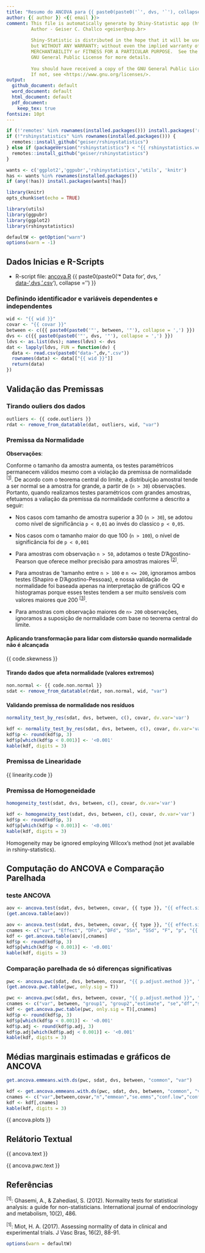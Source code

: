 ```yaml
---
title: "Resumo do ANCOVA para {{ paste0(paste0('`', dvs, '`'), collapse = ',') }}"
author: {{ author }} <{{ email }}>
comment: This file is automatically generate by Shiny-Statistic app (https://statistic.geiser.tech/)
         Author - Geiser C. Challco <geiser@usp.br>
         
         Shiny-Statistic is distributed in the hope that it will be useful,
         but WITHOUT ANY WARRANTY; without even the implied warranty of
         MERCHANTABILITY or FITNESS FOR A PARTICULAR PURPOSE.  See the
         GNU General Public License for more details.
         
         You should have received a copy of the GNU General Public License.
         If not, see <https://www.gnu.org/licenses/>.
output:
  github_document: default
  word_document: default
  html_document: default
  pdf_document:
    keep_tex: true
fontsize: 10pt
---
```


```r
if (!'remotes' %in% rownames(installed.packages())) install.packages('remotes')
if (!"rshinystatistics" %in% rownames(installed.packages())) {
  remotes::install_github("geiser/rshinystatistics")
} else if (packageVersion("rshinystatistics") < "{{ rshinystatistics.version }}") {
  remotes::install_github("geiser/rshinystatistics")
}

wants <- c('ggplot2','ggpubr','rshinystatistics','utils', 'knitr')
has <- wants %in% rownames(installed.packages())
if (any(!has)) install.packages(wants[!has])

library(knitr)
opts_chunk$set(echo = TRUE)

library(utils)
library(ggpubr)
library(ggplot2)
library(rshinystatistics)

defaultW <- getOption("warn")
options(warn = -1)
```

## Dados Inicias e R-Scripts

* R-script file: [ancova.R](ancova.R)
{{ paste0(paste0('* Data for ', dvs, ' [data-',dvs,'.csv](data-',dvs,'.csv)'), collapse = '\n') }}

### Definindo identificador e variáveis dependentes e independentes

```r
wid <- "{{ wid }}"
covar <- "{{ covar }}"
between <- c({{ paste0(paste0('"', between, '"'), collapse = ',') }})
dvs <- c({{ paste0(paste0('"', dvs, '"'), collapse = ',') }})
ldvs <- as.list(dvs); names(ldvs) <- dvs
dat <- lapply(ldvs, FUN = function(dv) {
  data <- read.csv(paste0("data-",dv,".csv"))
  rownames(data) <- data[["{{ wid }}"]]
  return(data)
})
```

## Validação das Premissas

### Tirando ouliers dos dados

```r
outliers <- {{ code.outliers }}
rdat <- remove_from_datatable(dat, outliers, wid, "var")
```

### Premissa da Normalidade

**Observações**:

Conforme o tamanho da amostra aumenta, os testes paramétricos permanecem válidos mesmo com a violação da premissa de normalidade <sup>[[1](# referências)]</sup>.
De acordo com o teorema central do limite, a distribuição amostral tende a ser normal se a amostra for grande, a partir de (`n > 30`) observações. Portanto, quando realizamos testes paramétricos com grandes amostras, efetuamos a valiação da premissa da normalidade conforme a descrito a seguir:

- Nos casos com tamanho de amostra superior a 30 (`n > 30`), se adotou como nível de significância `p < 0,01` ao invés do classico `p < 0,05`.

- Nos casos com o tamanho maior do que 100 (`n > 100`), o nível de significância foi de `p < 0,001`

- Para amostras com observação `n > 50`, adotamos o teste D'Agostino-Pearson que oferece melhor precisão para amostras maiores <sup>[[2](#referências)]</sup>.

- Para amostras de 'tamanho entre `n > 100` e ` n <= 200`, ignoramos ambos testes (Shapiro e D'Agostino-Pessoas), e nossa validação de normalidade foi baseada apenas na interpretação de gráficos QQ e histogramas porque esses testes tendem a ser muito sensíveis com valores maiores que 200 <sup>[[3](#referências)]</sup>.

- Para amostras com observação maiores de `n> 200` observações, ignoramos a suposição de normalidade com base no teorema central do limite.


#### Aplicando transformação para lidar com distorsão quando normalidade não é alcançada

{{ code.skewness }}

#### Tirando dados que afeta normalidade (valores extremos)

```r
non.normal <- {{ code.non.normal }}
sdat <- remove_from_datatable(rdat, non.normal, wid, "var")
```

#### Validando premissa de normalidade nos resíduos

```r
normality_test_by_res(sdat, dvs, between, c(), covar, dv.var='var')
```

```r
kdf <- normality_test_by_res(sdat, dvs, between, c(), covar, dv.var='var')
kdf$p <- round(kdf$p, 3)
kdf$p[which(kdf$p < 0.001)] <- '<0.001'
kable(kdf, digits = 3)
```

### Premissa de Linearidade

{{ linearity.code }}

### Premissa de Homogeneidade

```r
homogeneity_test(sdat, dvs, between, c(), covar, dv.var='var')
```

```r
kdf <- homogeneity_test(sdat, dvs, between, c(), covar, dv.var='var')
kdf$p <- round(kdf$p, 3)
kdf$p[which(kdf$p < 0.001)] <- '<0.001'
kable(kdf, digits = 3)
```

Homogeneity may be ignored employing Wilcox's method (not jet available in rshiny-statistics).

## Computação do ANCOVA e Comparação Parelhada

### teste ANCOVA

```r
aov <- ancova.test(sdat, dvs, between, covar, {{ type }}, "{{ effect.size }}", "var")
(get.ancova.table(aov))
```

```r
aov <- ancova.test(sdat, dvs, between, covar, {{ type }}, "{{ effect.size }}", "var")
cnames <- c("var", "Effect", "DFn", "DFd", "SSn", "SSd", "F", "p", "{{ effect.size }}", "p.signif")
kdf <- get.ancova.table(aov)[,cnames]
kdf$p <- round(kdf$p, 3)
kdf$p[which(kdf$p < 0.001)] <- '<0.001'
kable(kdf, digits = 3)
```

### Comparação parelhada de só diferenças significativas

```r
pwc <- ancova.pwc(sdat, dvs, between, covar, "{{ p.adjust.method }}", "var")
(get.ancova.pwc.table(pwc, only.sig = T))
```

```r
pwc <- ancova.pwc(sdat, dvs, between, covar, "{{ p.adjust.method }}", "var")
cnames <- c("var", between, "group1", "group2","estimate", "se","df","statistic","p", "p.adj","p.adj.signif")
kdf <- get.ancova.pwc.table(pwc, only.sig = T)[,cnames]
kdf$p <- round(kdf$p, 3)
kdf$p[which(kdf$p < 0.001)] <- '<0.001'
kdf$p.adj <- round(kdf$p.adj, 3)
kdf$p.adj[which(kdf$p.adj < 0.001)] <- '<0.001'
kable(kdf, digits = 3)
```

## Médias marginais estimadas e gráficos de ANCOVA

```r
get.ancova.emmeans.with.ds(pwc, sdat, dvs, between, "common", "var")
```

```r
kdf <- get.ancova.emmeans.with.ds(pwc, sdat, dvs, between, "common", "var")
cnames <- c("var",between,covar,"n","emmean","se.emms","conf.low","conf.high","mean","median","sd","ci")
kdf <- kdf[,cnames]
kable(kdf, digits = 3)
```

{{ ancova.plots  }}

## Relátorio Textual

{{ ancova.text }}

{{ ancova.pwc.text }}

## Referências

<sup>[1]</sup>: Ghasemi, A., & Zahediasl, S. (2012). Normality tests for statistical analysis: a guide for non-statisticians. International journal of endocrinology and metabolism, 10(2), 486.

<sup>[1]</sup>: Miot, H. A. (2017). Assessing normality of data in clinical and experimental trials. J Vasc Bras, 16(2), 88-91.


```r
options(warn = defaultW)
```
